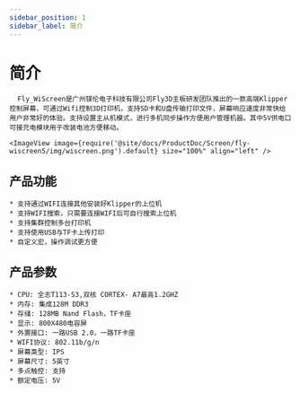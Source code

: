 ```yaml
---
sidebar_position: 1
sidebar_label: 简介
---
```




# 简介

      Fly_WiScreen是广州镁伦电子科技有限公司Fly3D主板研发团队推出的一款高端Klipper控制屏幕，可通过Wifi控制3D打印机，支持SD卡和U盘传输打印文件，屏幕响应速度非常快给用户非常好的体验。支持设置主从机模式，进行多机同步操作方便用户管理机器。其中5V供电口可接充电模块用于改装电池方便移动。
        
    <ImageView image={require('@site/docs/ProductDoc/Screen/fly-wiscreen5/img/wiscreen.png').default} size="100%" align="left" />

## 产品功能

    * 支持通过WIFI连接其他安装好Klipper的上位机
    * 支持WIFI搜索，只需要连接WIFI后可自行搜索上位机
    * 支持集群控制多台打印机
    * 支持使用USB与TF卡上传打印
    * 自定义宏，操作调试更方便

## 产品参数

    * CPU: 全志T113-S3,双核 CORTEX- A7最高1.2GHZ
    * 内存: 集成128M DDR3
    * 存储: 128MB Nand Flash，TF卡座
    * 显示: 800X480电容屏
    * 外置接口: 一路USB 2.0，一路TF卡座
    * WIFI协议: 802.11b/g/n
    * 屏幕类型: IPS
    * 屏幕尺寸: 5英寸
    * 多点触控: 支持
    * 额定电压: 5V
